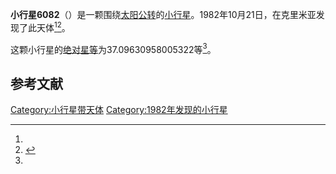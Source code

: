 {{Infobox planet
| bgcolour = #FFFFC0
| name = 6082 Timiryazev
| symbol = 
| image = 
| caption = 
| discovery = yes
| discovery_ref = 
| discoverer = {{link-en|柳德米拉·瓦斯列娜·朱然勒娃|Lyudmila Vasilyevna Zhuravleva}}
| discovery_site = [[克里米亚|克里米亚]] 
| discovered = 1982年10月21日
| designations = yes
| mp_name = 
| named_after = 
| alt_names = 1982 UH8/ 1978 TM5 / 1982 TM / 1990 SG1
| mp_category = [[主带小行星|主带小行星]]
| orbit_ref = <ref name="a">[http://ssd.jpl.nasa.gov/sbdb.cgi?sstr=6082 6082 Timiryazev] {{Wayback|url=http://ssd.jpl.nasa.gov/sbdb.cgi?sstr=6082 |date=20200820183755 }}，小行星數據庫瀏覽器（JPL Small-Body Database Browser）－[[美国国家航空航天局|美国国家航空航天局]]喷气推进实验室</ref>
| epoch = 2456400.5 (2013年4月18日更新)
| aphelion = {{convert|2.831826680935179|AU|km|3|abbr=on|lk=out}}
| perihelion = {{convert|2.259281874142199|AU|km|3|abbr=on}}
| semimajor = {{convert|2.545554277538689|AU|km|3|abbr=on}}
| eccentricity = 0.112459752
| period = 1483.446777 [[日|日]]<br />4.06[[儒略年|儒略年]]
| avg_speed = 
| inclination = 5.400801721669813
| asc_node = 285.6055317989361
| mean_anomaly = 
| arg_peri = 37.09630958005322
| satellites = 
| physical_characteristics = yes
| dimensions = 
| mass = 
| density = 
| surface_grav = 
| escape_velocity = 
| sidereal_day = 
| axial_tilt = 
| pole_ecliptic_lat = 
| pole_ecliptic_lon = 
| albedo = 
| temperatures= 
| temp_name1 = 
| mean_temp_1 = 
| max_temp_1 = 
| temp_name2 = 
| max_temp_2 = 
| spectral_type = 
| abs_magnitude = 37.09630958005322
}}

'''小行星6082'''（{{lang-en|6082 Timiryazev}}）是一颗围绕[[太阳|太阳]][[公转|公转]]的[[小行星|小行星]]。1982年10月21日，{{link-en|柳德米拉·瓦西里耶夫娜·茹拉夫廖娃|Lyudmila Vasilyevna Zhuravleva}}在克里米亚发现了此天体<ref name="a" /><ref>{{cite news|title=小行星列表|url=http://cfa-www.harvard.edu/iau/lists/NumberedMPs.txt|accessdate=2013-07-08|newspaper=哈佛大学|archive-date=2008-05-17|archive-url=https://web.archive.org/web/20080517010638/http://cfa-www.harvard.edu/iau/lists/NumberedMPs.txt|dead-url=no}}</ref>。

这颗小行星的[[绝对星等|绝对星等]]为37.09630958005322等<ref name="a" />。

==参考文献==
{{reflist}}
{{Minor Planet Number|[[小行星6081|小行星6081]]|[[小行星6083|小行星6083]]}}

{{小天体}}

[[Category:小行星带天体|Category:小行星带天体]]
[[Category:1982年发现的小行星|Category:1982年发现的小行星]]

{{asteroid-stub}}